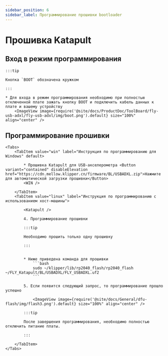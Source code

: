 ```yaml
---
sidebar_position: 6
sidebar_label: Программирование прошивки bootloader
---
```





# Прошивка Katapult

## Вход в режим программирования

    :::tip

    Кнопка `BOOT` обозначена кружком

    :::

    * Для входа в режим программирования необходимо при полностью отключенной плате зажать кнопку BOOT и подключить кабель данных к плате и вашему устройству
        <ImageView image={require('@site/docs/ProductDoc/ToolBoard/fly-usb-adxl/fly-usb-adxl/img/boot.png').default} size="100%" align="center" />

## Программирование прошивки
    <Tabs>
        <TabItem value="win" label="Инструкция по программированию для Windows" default>

            * Прошивка Katapult для USB-акселерометра <Button variant="contained" disableElevation href="https://cdn.mellow.klipper.cn/firmware/BL/USBADXL.zip">Нажмите для автоматической загрузки прошивки</Button>
            <WIN />
            
        </TabItem>
        <TabItem value="linux" label="Инструкция по программированию с использованием хост-машины">
            
            <Katapult />

            4. Программирование прошивки

            :::tip

            Необходимо прошить только одну прошивку

            :::


            * Ниже приведена команда для прошивки
                ```bash
                sudo ~/klipper/lib/rp2040_flash/rp2040_flash ~/FLY_Katapult/BL/USBADXL/FLY_USBADXL.uf2
                ```

            5. Если появится следующий запрос, то программирование прошло успешно

                <ImageView image={require('@site/docs/General/dfu-flash/img/flash3.png').default} size="100%" align="center" />

            :::tip

            После завершения программирования, необходимо полностью отключить питание платы.

            :::

        </TabItem>
    </Tabs>


